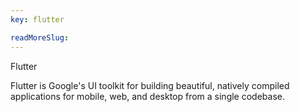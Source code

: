 ```yaml
---
key: flutter

readMoreSlug:
---
```


Flutter

Flutter is Google's UI toolkit for building beautiful, natively compiled applications for mobile, web, and desktop from a single codebase.